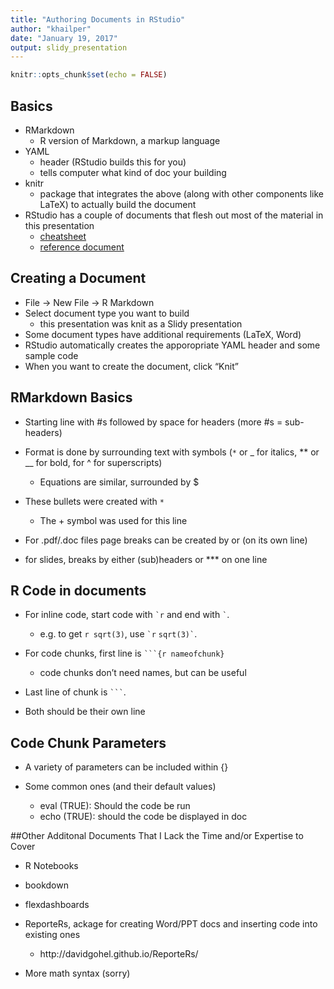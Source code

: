 ```yaml
---
title: "Authoring Documents in RStudio"
author: "khailper"
date: "January 19, 2017"
output: slidy_presentation
---
```


```r
knitr::opts_chunk$set(echo = FALSE)
```

## Basics

* RMarkdown
    + R version of Markdown, a markup language
* YAML
    + header (RStudio builds this for you)
    + tells computer what kind of doc your building
* knitr
    + package that integrates the above (along with other components like LaTeX) to actually build the document
* RStudio has a couple of documents that flesh out most of the material in this presentation
    + [cheatsheet](https://www.rstudio.com/wp-content/uploads/2015/02/rmarkdown-cheatsheet.pdf)
    + [reference document](https://www.rstudio.com/wp-content/uploads/2015/03/rmarkdown-reference.pdf)


## Creating a Document

* File -> New File -> R Markdown
* Select document type you want to build
    + this presentation was knit as a Slidy presentation
* Some document types have additional requirements (LaTeX, Word)
* RStudio automatically creates the apporopriate YAML header and some sample code
* When you want to create the document, click "Knit"

## RMarkdown Basics

* Starting line with #s followed by space for headers (more #s = sub-headers)

* Format is done by surrounding text with symbols (`*` or _ for italics, ** or __ for bold, for ^ for superscripts)
    + Equations are similar, surrounded by $

* These bullets were created with `*`
    + The + symbol was used for this line

* For .pdf/.doc files page breaks can be created by \newpage or \pagebreak (on its own line)

* for slides, breaks by either (sub)headers or *** on one line

## R Code in documents

* For inline code, start code with `` `r `` and end with `` ` ``.
    + e.g. to get `r sqrt(3)`, use `` `r `` ``sqrt(3)` ``. 

* For code chunks, first line is ` ```{r nameofchunk} `
    + code chunks don't need names, but can be useful
    
* Last line of chunk is ` ``` `.

* Both should be their own line

## Code Chunk Parameters
* A variety of parameters can be included within {}

* Some common ones (and their default values)
    + eval (TRUE): Should the code be run
    + echo (TRUE): should the code be displayed in doc

##Other Additonal Documents That I Lack the Time and/or Expertise to Cover

* R Notebooks

* bookdown

* flexdashboards

* ReporteRs, ackage for creating Word/PPT docs and inserting code into existing ones
    + http://davidgohel.github.io/ReporteRs/

* More math syntax (sorry)